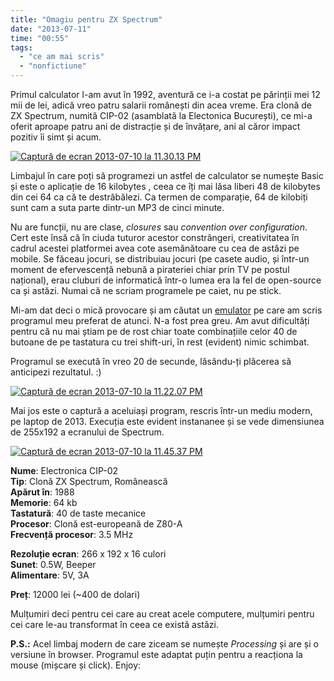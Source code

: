 ```yaml
---
title: "Omagiu pentru ZX Spectrum"
date: "2013-07-11"
time: "00:55"
tags:
  - "ce am mai scris"
  - "nonfictiune"
---
```

Primul calculator l-am avut în 1992, aventură ce i-a costat pe părinții mei 12 mii de lei, adică vreo patru salarii românești din acea vreme. Era clonă de ZX Spectrum, numită CIP-02 (asamblată la Electonica București), ce mi-a oferit aproape patru ani de distracție și de învățare, ani al căror impact pozitiv îi simt și acum.

[![Captură de ecran 2013-07-10 la 11.30.13 PM](http://farm8.staticflickr.com/7318/9258279278_bbfe82a2f5_c.jpg)](http://www.flickr.com/photos/cristiandinu/9258279278/ "Captură de ecran 2013-07-10 la 11.30.13 PM by Cristian Dinu, on Flickr"){target="_blank"}

Limbajul în care poți să programezi un astfel de calculator se numește Basic și este o aplicație de 16 kilobytes , ceea ce îți mai lăsa liberi 48 de kilobytes din cei 64 ca că te destrăbălezi. Ca termen de comparație, 64 de kilobiți sunt cam a suta parte dintr-un MP3 de cinci minute.

Nu are funcții, nu are clase, *closures* sau *convention over configuration*. Cert este însă că în ciuda tuturor acestor constrângeri, creativitatea în cadrul acestei platformei avea cote asemănătoare cu cea de astăzi pe mobile. Se făceau jocuri, se distribuiau jocuri (pe casete audio, și într-un moment de efervescență nebună a pirateriei chiar prin TV pe postul național), erau cluburi de informatică într-o lumea era la fel de open-source ca și astăzi. Numai că ne scriam programele pe caiet, nu pe stick.

Mi-am dat deci o mică provocare și am căutat un [emulator](http://torinak.com/qaop "Emulator Basic ZX Spectrum"){target="_blank"} pe care am scris programul meu preferat de atunci. N-a fost prea greu. Am avut dificultăți pentru că nu mai știam pe de rost chiar toate combinațiile celor 40 de butoane de pe tastatura cu trei shift-uri, în rest (evident) nimic schimbat.

Programul se execută în vreo 20 de secunde, lăsându-ți plăcerea să anticipezi rezultatul. :)

[![Captură de ecran 2013-07-10 la 11.22.07 PM](http://farm8.staticflickr.com/7368/9258279254_8259e98d3b_c.jpg)](http://www.flickr.com/photos/cristiandinu/9258279254/ "Captură de ecran 2013-07-10 la 11.22.07 PM by Cristian Dinu, on Flickr"){target="_blank"} 

Mai jos este o captură a aceluiași program, rescris într-un mediu modern, pe laptop de 2013. Execuția este evident instananee și se vede dimensiunea de 255x192 a ecranului de Spectrum. 

[![Captură de ecran 2013-07-10 la 11.45.37 PM](http://farm3.staticflickr.com/2849/9255500339_a977c442dc_c.jpg)](http://www.flickr.com/photos/cristiandinu/9255500339/ "Captură de ecran 2013-07-10 la 11.45.37 PM by Cristian Dinu, on Flickr"){target="_blank"} 

**Nume**: Electronica CIP-02 \
**Tip**: Clonă ZX Spectrum, Românească \
**Apărut în**: 1988 \
**Memorie**: 64 kb \
**Tastatură**: 40 de taste mecanice \
**Procesor**: Clonă est-europeană de Z80-A \
**Frecvență procesor**: 3.5 MHz

**Rezoluție ecran**: 266 x 192 x 16 culori \
**Sunet**: 0.5W, Beeper \
**Alimentare**: 5V, 3A

**Preț**: 12000 lei (\~400 de dolari)

Mulțumiri deci pentru cei care au creat acele computere, mulțumiri pentru cei care le-au transformat în ceea ce există astăzi.

**P.S.:** Acel limbaj modern de care ziceam se numește *Processing* și are și o versiune în browser. Programul este adaptat puțin pentru a reacționa la mouse (mișcare și click). Enjoy: